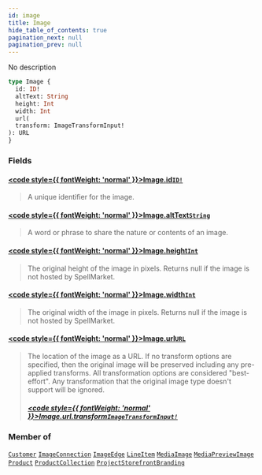 ```yaml
---
id: image
title: Image
hide_table_of_contents: true
pagination_next: null
pagination_prev: null
---
```








No description

```graphql
type Image {
  id: ID!
  altText: String
  height: Int
  width: Int
  url(
  transform: ImageTransformInput!
): URL
}
```


### Fields

#### [<code style={{ fontWeight: 'normal' }}>Image.<b>id</b></code>](#)<Bullet />[`ID!`](/scalars/id) <Badge class="secondary" text="non-null"/> <Badge class="secondary" text="scalar"/>
> A unique identifier for the image.
> 

#### [<code style={{ fontWeight: 'normal' }}>Image.<b>altText</b></code>](#)<Bullet />[`String`](/scalars/string) <Badge class="secondary" text="scalar"/>
> A word or phrase to share the nature or contents of an image.
> 

#### [<code style={{ fontWeight: 'normal' }}>Image.<b>height</b></code>](#)<Bullet />[`Int`](/scalars/int) <Badge class="secondary" text="scalar"/>
> The original height of the image in pixels. Returns null if the image is not hosted by SpellMarket.
> 

#### [<code style={{ fontWeight: 'normal' }}>Image.<b>width</b></code>](#)<Bullet />[`Int`](/scalars/int) <Badge class="secondary" text="scalar"/>
> The original width of the image in pixels. Returns null if the image is not hosted by SpellMarket.
> 

#### [<code style={{ fontWeight: 'normal' }}>Image.<b>url</b></code>](#)<Bullet />[`URL`](/scalars/url) <Badge class="secondary" text="scalar"/>
> The location of the image as a URL. If no transform options are specified, then the original image will be preserved
including any pre-applied transforms. All transformation options are considered "best-effort". Any transformation
that the original image type doesn't support will be ignored.
> ##### [<code style={{ fontWeight: 'normal' }}>Image.url.<b>transform</b></code>](#)<Bullet />[`ImageTransformInput!`](/inputs/image-transform-input) <Badge class="secondary" text="non-null"/> <Badge class="secondary" text="input"/>
> 
> 



### Member of

[`Customer`](/objects/customer)  <Badge class="secondary" text="object"/><Bullet />[`ImageConnection`](/objects/image-connection)  <Badge class="secondary" text="object"/><Bullet />[`ImageEdge`](/objects/image-edge)  <Badge class="secondary" text="object"/><Bullet />[`LineItem`](/objects/line-item)  <Badge class="secondary" text="object"/><Bullet />[`MediaImage`](/objects/media-image)  <Badge class="secondary" text="object"/><Bullet />[`MediaPreviewImage`](/objects/media-preview-image)  <Badge class="secondary" text="object"/><Bullet />[`Product`](/objects/product)  <Badge class="secondary" text="object"/><Bullet />[`ProductCollection`](/objects/product-collection)  <Badge class="secondary" text="object"/><Bullet />[`ProjectStorefrontBranding`](/objects/project-storefront-branding)  <Badge class="secondary" text="object"/>



